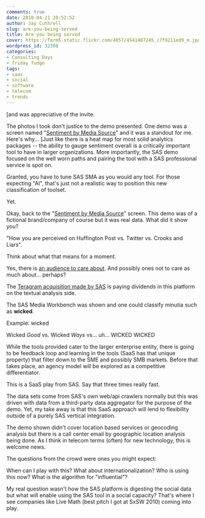 ```yaml
---
comments: true
date: 2010-04-21 20:52:52
author: Jay Cuthrell
slug: are-you-being-served
title: Are you being served
cover: https://farm5.static.flickr.com/4057/4541487245_c7f9211ed9_m.jpg
wordpress_id: 32308
categories:
- Consulting Days
- friday fudge
tags:
- saas
- social
- software
- telecom
- trends
---
```


[and was appreciative of the invite.  

The photos I took don't justice to the demo presented. One demo was a screen named "[Sentiment by Media Source](http://blogs.sas.com/sascom/index.php?/archives/691-Social-Media-Analytics-and-Forecasting-Sentiment.html)" and it was a standout for me.  Here's why...
[Just like there is a heat map for most solid analytics packages -- the ability to gauge sentiment overall is a critically important tool to have in larger organizations.  More importantly, the SAS demo focused on the well worn paths and pairing the tool with a SAS professional service is spot on.  

Granted, you have to tune SAS SMA as you would any tool.  For those expecting "AI",  that's just not a realistic way to position this new classification of toolset.

Yet.

Okay, back to the "[Sentiment by Media Source](http://blogs.sas.com/sascom/index.php?/archives/691-Social-Media-Analytics-and-Forecasting-Sentiment.html)" screen.  This demo was of a fictional brand/company of course but it was real data.  What did it show you?

"How you are perceived on Huffington Post vs. Twitter vs. Crooks and Liars".

Think about what that means for a moment.

Yes, there is [an audience to care about](http://www.theaudienceconference.com/).  And possibly ones not to care as much about... perhaps?

The [Teragram acquisition made by SAS](http://www.sas.com/news/preleases/031708/acq.html) is paying dividends in this platform on the textual analysis side.  

The SAS Media Workbench was shown and one could classify minutia such as **wicked**.

Example: wicked

Wicked _Good_ vs. Wicked _Ways_ vs... uh... WICKED WICKED



While the tools provided cater to the larger enterprise entity, there is going to be feedback loop and learning in the tools (SaaS has that unique property) that filter down to the SME and possibly SMB markets.  Before that takes place, an agency model will be explored as a competitive differentiator. 

This is a SaaS play from SAS. Say that three times really fast.

The data sets come from SAS's own web/api crawlers normally but this was driven with data from a third-party data aggregator for the purpose of the demo.  Yet, my take away is that this SaaS approach will lend to flexibility outside of a purely SAS vertical integration.  

The demo shown didn't cover location based services or geocoding analysis but there is a call center email by geographic location analysis being done.  As I think in telecom terms (often) for new technology, this is welcome news.

The questions from the crowd were ones you might expect:

When can I play with this?
What about internationalization?
Who is using this now?
What is the algorithm for "influential"?

My real question wasn't how the SAS platform is digesting the social data but what will enable using the SAS tool in a social capacity?  That's where I see companies like Live Math (best pitch I got at SxSW 2010) coming into play.

